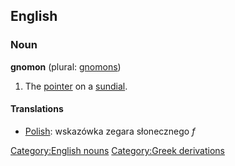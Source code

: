 ==English==

===Noun===
'''gnomon''' (plural: [[gnomons]])

# The [[pointer]] on a [[sundial]].

====Translations====
*[[Polish]]: wskazówka zegara słonecznego ''f''

[[Category:English nouns]]
[[Category:Greek derivations]]